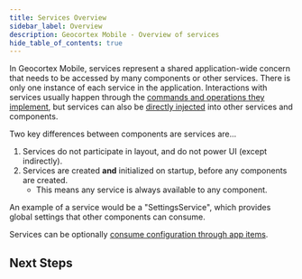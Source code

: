```yaml
---
title: Services Overview
sidebar_label: Overview
description: Geocortex Mobile - Overview of services
hide_table_of_contents: true
---
```



In Geocortex Mobile, services represent a shared application-wide concern that needs to be accessed by many components or other services. There is only one instance of each service in the application. Interactions with services usually happen through the [commands and operations they implement](sdk-commands-operations.mdx#implementing-commands-and-operations), but services can also be [directly injected](sdk-dependency-injection.mdx) into other services and components.

Two key differences between components are services are...

1. Services do not participate in layout, and do not power UI (except indirectly).
1. Services are created **and** initialized on startup, before any components are created.
    - This means any service is always available to any component.

An example of a service would be a "SettingsService", which provides global settings that other components can consume.

Services can be optionally [consume configuration through app items](sdk-service-reference.mdx#configuration-models).

## Next Steps

<UseCaseContainer>
    <UseCaseCard
        title="Create a Service"
        description="Learn how to create a basic service"
        link="sdk-create-service"
    />
    <UseCaseCard
        title="Check out the Service Reference"
        description="Take a deep dive into services in the Geocortex Mobile SDK"
        link="sdk-service-reference"
    />
</UseCaseContainer>
